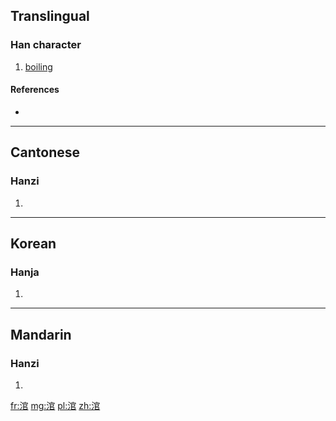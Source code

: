 ==Translingual==

===Han character===
{{Han char|rn=85|rad=水|as=08|sn=11|four=30177|canj=EJRR}}
# [[boiling]]

====References====
* {{Han ref|kx=0627.330|dkj=17577|dj=1029.200|hdz=31662.010|uh=6DAB|ud=28075|bh=D5E1|bd=54753}}

----

==Cantonese==

===Hanzi===
{{yue-hanzi|jyut=gun3|y=gun3}}

# {{defn|lang=yue|sort=水08}}

----

==Korean==

===Hanja===
{{ko-hanja|hangeul=관|eumhun=|rv=gwan|mr=kwan|y=kwan}}

# {{defn|lang=ko|sort=水08}}

----

==Mandarin==

===Hanzi===
{{cmn-hanzi|pin=[[guàn]] ([[guan4]]), [[shuā]] ([[shua1]])|wg=kuan<sup>4</sup>, shua<sup>1</sup>}}

# {{defn|lang=cmn|sort=水08}}

[[fr:涫]]
[[mg:涫]]
[[pl:涫]]
[[zh:涫]]